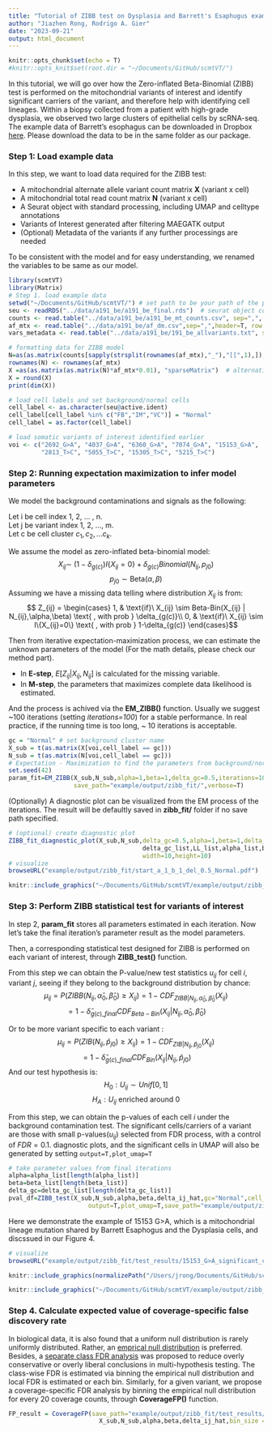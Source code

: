 ```yaml
---
title: "Tutorial of ZIBB test on Dysplasia and Barrett's Esaphugus example"
author: "Jiazhen Rong, Rodrigo A. Gier"
date: "2023-09-21"
output: html_document
---
```


```r
knitr::opts_chunk$set(echo = T)
#knitr::opts_knit$set(root.dir = "~/Documents/GitHub/scmtVT/")
```

In this tutorial, we will go over how the Zero-inflated Beta-Binomial (ZIBB) test is performed on the mitochondrial variants of interest and identify significant carriers of the variant, and therefore help with identifying cell lineages. Within a biopsy collected from a patient with high-grade dysplasia, we observed two large clusters of epithelial cells by scRNA-seq. The example data of Barrett's esophagus can be downloaded in Dropbox [here](https://www.dropbox.com/scl/fo/n8bsompncgsj1zwpprtnf/h?rlkey=k32wmueoqv6yzvgfrwcumovd4&dl=0). Please download the data to be in the same folder as our package.

### Step 1: Load example data
In this step, we want to load data required for the ZIBB test:

 - A mitochondrial alternate allele variant count matrix **X** (variant x cell)
 - A mitochondrial total read count matrix **N** (variant x cell)
 - A Seurat object with standard processing, including UMAP and celltype annotations
 - Variants of Interest generated after filtering MAEGATK output
 - (Optional) Metadata of the variants if any further processings are needed
 
To be consistent with the model and for easy understanding, we renamed the variables to be same as our model.

```r
library(scmtVT)
library(Matrix)
# Step 1. load example data
setwd("~/Documents/GitHub/scmtVT/") # set path to be your path of the package 
seu <- readRDS("../data/a191_be/a191_be_final.rds")  # seurat object containing scRNA-Seq result and cluster annotations
counts <- read.table("../data/a191_be/a191_be_mt_counts.csv", sep=",", header=T, row.names = 1) # total mito count matrix
af_mtx <- read.table("../data/a191_be/af_dm.csv",sep=",",header=T, row.names = 1) # mito alternate allele variant count matrix
vars_metadata <- read.table("../data/a191_be/191_be_allvariants.txt", sep="\t", header=T, row.names = 1) # metadata of the variants

# formatting data for ZIBB model 
N=as(as.matrix(counts[sapply(strsplit(rownames(af_mtx),"_"),"[[",1),]), "sparseMatrix") # total count coverage, variant x cell
rownames(N) <- rownames(af_mtx)
X =as(as.matrix(as.matrix(N)*af_mtx*0.01), "sparseMatrix")  # alternative allele count coverage, variant x cell
X = round(X)
print(dim(X))

# load cell labels and set background/normal cells
cell_label <- as.character(seu@active.ident)
cell_label[cell_label %in% c("FB","IM","VC")] = "Normal"
cell_label = as.factor(cell_label)

# load somatic variants of interest identified earlier
voi <- c("2692_G>A", "4037_G>A", "6360_G>A", "7074_G>A", "15153_G>A",
         "2813_T>C", "5055_T>C", "15305_T>C", "5215_T>C")

```

### Step 2: Running expectation maximization to infer model parameters

We model the background contaminations and signals as the following:

Let i be cell index 1, 2, ... , n. <br/>
Let j be variant index 1, 2, ..., m. <br/>
Let c be cell cluster $c_1,c_2, ... c_k$. <br/>

We assume the model as zero-inflated beta-binomial model: 
 $$ X_{ij} \sim ~ (1-\delta_{g(c)})I\{X_{ij}=0\} + \delta_{g(c)} Binomial(N_{ij},p_{j0})$$
 $$ p_{j0} \sim \text{Beta}(\alpha,\beta)$$
Assuming we have a missing data telling where distribution $X_{ij}$ is from:
$$ Z_{ij} =
\begin{cases}
      1, & \text{if}\ X_{ij} \sim Beta-Bin(X_{ij} | N_{ij},\alpha,\beta) \text{ , with prob } \delta_{g(c)}\\
      0, & \text{if}\ X_{ij} \sim I\{X_{ij}=0\} \text{ , with prob } 1-\delta_{g(c)}
    \end{cases}$$

Then from iterative expectation-maximization process, we can estimate the unknown parameters of the model (For the math details, please check our method part).

 - In **E-step**, $E[Z_{ij}|X_{ij},N_{ij}]$ is calculated for the missing variable.
 - In **M-step**, the parameters that maximizes complete data likelihood is estimated. 
 
And the process is achived via the **EM_ZIBB()** function. Usually we suggest ~100 iterations (setting *iterations=100*) for a stable performance. In real practice, if the running time is too long, ~ 10 iterations is acceptable.

```r
gc = "Normal" # set background cluster name
X_sub = t(as.matrix(X[voi,cell_label == gc]))
N_sub = t(as.matrix(N[voi,cell_label == gc]))
# Expectation - Maximization to find the parameters from background/normal cells
set.seed(42)
param_fit=EM_ZIBB(X_sub,N_sub,alpha=1,beta=1,delta_gc=0.5,iterations=100,stop_diff=1e-05,gc="Normal",
                  save_path="example/output/zibb_fit/",verbose=T)
```

(Optionally) A diagnostic plot can be visualized from the EM process of the iterations. The result will be defaultly saved in **zibb_fit/** folder if no save path specified.
```r
# (optional) create diagnostic plot
ZIBB_fit_diagnostic_plot(X_sub,N_sub,delta_gc=0.5,alpha=1,beta=1,delta_ij_hat=0.5,gc="Normal",
                                     delta_gc_list,LL_list,alpha_list,beta_list,save_path="example/output/zibb_fit/",
                                     width=10,height=10)
# visualize 
browseURL("example/output/zibb_fit/start_a_1_b_1_del_0.5_Normal.pdf")
```

```r
knitr::include_graphics("~/Documents/GitHub/scmtVT/example/output/zibb_fit/start_a_1_b_1_del_0.5_Normal.png",error = FALSE)
```

### Step 3: Perform ZIBB statistical test for variants of interest

In step 2, **param_fit** stores all parameters estimated in each iteration. Now let's take the final iteration's parameter result as the model parameters.

Then, a corresponding statistical test designed for ZIBB is performed on each variant of interest, through **ZIBB_test()** function. 

From this step we can obtain the P-value/new test statistics $u_{ij}$ for cell $i$, variant $j$, seeing if they belong to the background distribution by chance:
$$\mu_{ij} = P(ZIBB(N_{ij},\hat \alpha_0, \hat \beta_0)\geq X_{ij}) = 1-CDF_{ZIBB|N_{ij},\hat\alpha_0,\hat\beta_0}(X_{ij})$$
$$= 1-\hat\delta_{g(c)\_final} CDF_{Beta-Bin}(X_{ij}|N_{ij},\hat \alpha_0, \hat \beta_0)$$

Or to be more variant specific to each variant :
$$\mu_{ij} = P(ZIB(N_{ij},\hat p_{j0})\geq X_{ij}) = 1-CDF_{ZIB|N_{ij},\hat p_{j0}}(X_{ij})$$
$$= 1-\hat\delta_{g(c)\_final} CDF_{Bin}(X_{ij}|N_{ij},\hat p_{j0})$$
And our test hypothesis is:
$$H_0: U_{ij} \sim Unif[0,1]$$
$$H_A: U_{ij} \text{ enriched around 0} $$

From this step, we can obtain the p-values of each cell $i$ under the background contamination test. The significant cells/carriers of a variant are those with small p-values($u_{ij}$) selected from FDR process, with a control of $FDR=0.1$. diagnostic plots, and the significant cells in UMAP will also be generated by setting `output=T,plot_umap=T`

```r
# take parameter values from final iterations
alpha=alpha_list[length(alpha_list)]
beta=beta_list[length(beta_list)]
delta_gc=delta_gc_list[length(delta_gc_list)]
pval_df=ZIBB_test(X_sub,N_sub,alpha,beta,delta_ij_hat,gc="Normal",cell_label=cell_label,seu=seu,voi=voi,
                      output=T,plot_umap=T,save_path="example/output/zibb_fit/test_results/",verbose=F)

```

Here we demonstrate the example of 15153 G>A, which is a mitochondrial lineage mutation shared by Barrett Esaphogus and the Dysplasia cells, and discssued in our Figure 4. 

```r
# visualize 
browseURL("example/output/zibb_fit/test_results/15153_G>A_significant_cells_UMAP.pdf")
```

```r
knitr::include_graphics(normalizePath("/Users/jrong/Documents/GitHub/scmtVT/example/15153_G>A_significant_cells_UMAP.png"),error=FALSE)
```

```r
knitr::include_graphics("~/Documents/GitHub/scmtVT/example/output/zibb_fit/test_results/15153_G>A_all_diagnostic_plot.png",error  = FALSE)
```

### Step 4. Calculate expected value of coverage-specific false discovery rate

In biological data, it is also found that a uniform null distribution is rarely uniformly distributed. Rather, an [emprical null distribution](https://www.jstor.org/stable/27590356) is preferred. Besides, a [separate class FDR analysis](https://projecteuclid.org/journals/annals-of-applied-statistics/volume-2/issue-1/Simultaneous-inference-When-should-hypothesis-testing-problems-be-combined/10.1214/07-AOAS141.full) was proposed to reduce overly conservative or overly liberal conclusions in multi-hypothesis testing. The class-wise FDR is estimated via binning the empirical null distribution and local FDR is estimated or each bin. Similarly, for a given variant, we propose a coverage-specific FDR analysis by binning the empirical null distribution for every 20 coverage counts, through **CoverageFP()** function.

```r
FP_result = CoverageFP(save_path="example/output/zibb_fit/test_results/false_positives/",
                         X_sub,N_sub,alpha,beta,delta_ij_hat,bin_size = 20,voi,gc,FDR_alpha=0.1,cell_label,output=T)
```


